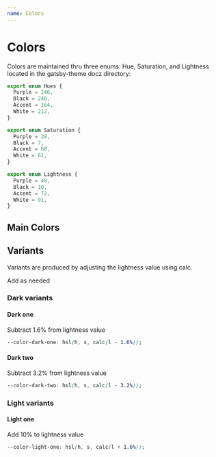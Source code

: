 ```yaml
---
name: Colors
---
```



# Colors

Colors are maintained thru three enums: Hue, Saturation, and Lightness located in the gatsby-theme docz directory:

```typescript
export enum Hues {
  Purple = 246,
  Black = 240,
  Accent = 164,
  White = 212,
}

export enum Saturation {
  Purple = 28,
  Black = 7,
  Accent = 68,
  White = 61,
}

export enum Lightness {
  Purple = 48,
  Black = 10,
  Accent = 72,
  White = 91,
}
```

## Main Colors

<SwatchCollection>
  <Swatch color="purple" />
  <Swatch color="black" />
  <Swatch color="accent" />
  <Swatch color="white" />
</SwatchCollection>

## Variants

Variants are produced by adjusting the lightness value using calc.

Add as needed

### Dark variants

#### Dark one

Subtract 1.6% from lightness value

```css
--color-dark-one: hsl(h, s, calc(l - 1.6%));
```

<SwatchCollection>
  <Swatch color="purple-dark-one" />
</SwatchCollection>

#### Dark two

Subtract 3.2% from lightness value

```css
--color-dark-two: hsl(h, s, calc(l - 3.2%));
```

<SwatchCollection>
  <Swatch color="purple-dark-two" />
</SwatchCollection>

### Light variants

#### Light one

Add 10% to lightness value

```css
--color-light-one: hsl(h, s, calc(l + 1.6%));
```

<SwatchCollection>
  <Swatch color="black-light-one" />
</SwatchCollection>
